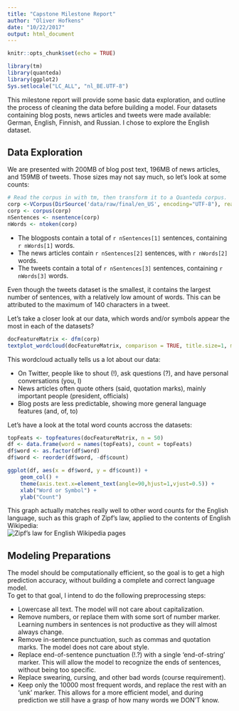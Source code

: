 ```yaml
---
title: "Capstone Milestone Report"
author: "Oliver Hofkens"
date: "10/22/2017"
output: html_document
---
```


```r
knitr::opts_chunk$set(echo = TRUE)

library(tm)
library(quanteda)
library(ggplot2)
Sys.setlocale("LC_ALL", "nl_BE.UTF-8")
```

This milestone report will provide some basic data exploration, and outline the 
process of cleaning the data before building a model. Four datasets containing 
blog posts, news articles and tweets were made available: German, English, Finnish,
and Russian. I chose to explore the English dataset.

## Data Exploration

We are presented with 200MB of blog post text, 196MB of news articles, and 159MB
of tweets. Those sizes may not say much, so let's look at some counts:

```r
# Read the corpus in with tm, then transform it to a Quanteda corpus.
corp <-VCorpus(DirSource('data/raw/final/en_US', encoding="UTF-8"), readerControl = list(reader = readPlain))
corp <- corpus(corp)
nSentences <- nsentence(corp)
nWords <- ntoken(corp)
```

* The blogposts contain a total of `r nSentences[1]` sentences, containing `r nWords[1]` words.  
* The news articles contain `r nSentences[2]` sentences, with `r nWords[2]` words.  
* The tweets contain a total of `r nSentences[3]` sentences, containing `r nWords[3]` words.  

Even though the tweets dataset is the smallest, it contains the largest number of
sentences, with a relatively low amount of words. This can be attributed to the maximum 
of 140 characters in a tweet.  

Let's take a closer look at our data, which words and/or symbols appear the most 
in each of the datasets?

```r
docFeatureMatrix <- dfm(corp)
textplot_wordcloud(docFeatureMatrix, comparison = TRUE, title.size=1, max.words=200)
```

This wordcloud actually tells us a lot about our data:  

* On Twitter, people like to shout (!), ask questions (?), and have personal conversations (you, I)  
* News articles often quote others (said, quotation marks), mainly important people (president, officials)  
* Blog posts are less predictable, showing more general language features (and, of, to)  
  
Let's have a look at the total word counts accross the datasets:  

```r
topFeats <- topfeatures(docFeatureMatrix, n = 50)
df <- data.frame(word = names(topFeats), count = topFeats)
df$word <- as.factor(df$word)
df$word <- reorder(df$word, -df$count)

ggplot(df, aes(x = df$word, y = df$count)) +
    geom_col() +
    theme(axis.text.x=element_text(angle=90,hjust=1,vjust=0.5)) +
    xlab("Word or Symbol") + 
    ylab("Count")
```

This graph actually matches really well to other word counts for the English 
language, such as this graph of Zipf's law, applied to the contents of English Wikipedia:  
![Zipf's law for English Wikipedia pages](http://wugology.com/wp-content/uploads/2014/07/zipfwiki.png)

## Modeling Preparations

The model should be computationally efficient, so the goal is to get a high 
prediction accuracy, without building a complete and correct language model.  
To get to that goal, I intend to do the following preprocessing steps:  

* Lowercase all text. The model will not care about capitalization.
* Remove numbers, or replace them with some sort of number marker. Learning numbers
in sentences is not productive as they will almost always change.
* Remove in-sentence punctuation, such as commas and quotation marks. The model
 does not care about style.
* Replace end-of-sentence punctuation (!.?) with a single 'end-of-string' marker. This 
will allow the model to recognize the ends of sentences, without being too specific.
* Replace swearing, cursing, and other bad words (course requirement).
* Keep only the 10000 most frequent words, and replace the rest with an 'unk' marker.
This allows for a more efficient model, and during prediction we still have a grasp 
of how many words we DON'T know.